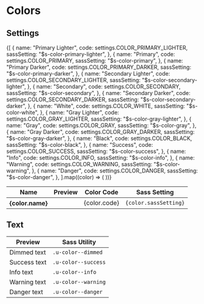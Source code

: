 
<Meta title="Styles/Colors" />

# Colors

## Settings

<Canvas>
  <Story name="default">
    <Table>
      <thead>
        <tr>
          <th>Name</th>
          <th>Preview</th>
          <th>Color Code</th>
          <th>Sass Setting</th>
        </tr>
      </thead>
      <tbody>
        {[
          {
            name: "Primary Lighter",
            code: settings.COLOR_PRIMARY_LIGHTER,
            sassSetting: "$s-color-primary-lighter",
          },
          {
            name: "Primary",
            code: settings.COLOR_PRIMARY,
            sassSetting: "$s-color-primary",
          },
          {
            name: "Primary Darker",
            code: settings.COLOR_PRIMARY_DARKER,
            sassSetting: "$s-color-primary-darker",
          },
          {
            name: "Secondary Lighter",
            code: settings.COLOR_SECONDARY_LIGHTER,
            sassSetting: "$s-color-secondary-lighter",
          },
          {
            name: "Secondary",
            code: settings.COLOR_SECONDARY,
            sassSetting: "$s-color-secondary",
          },
          {
            name: "Secondary Darker",
            code: settings.COLOR_SECONDARY_DARKER,
            sassSetting: "$s-color-secondary-darker",
          },
          {
            name: "White",
            code: settings.COLOR_WHITE,
            sassSetting: "$s-color-white",
          },
          {
            name: "Gray Lighter",
            code: settings.COLOR_GRAY_LIGHTER,
            sassSetting: "$s-color-gray-lighter",
          },
          {
            name: "Gray",
            code: settings.COLOR_GRAY,
            sassSetting: "$s-color-gray",
          },
          {
            name: "Gray Darker",
            code: settings.COLOR_GRAY_DARKER,
            sassSetting: "$s-color-gray-darker",
          },
          {
            name: "Black",
            code: settings.COLOR_BLACK,
            sassSetting: "$s-color-black",
          },
          {
            name: "Success",
            code: settings.COLOR_SUCCESS,
            sassSetting: "$s-color-success",
          },
          {
            name: "Info",
            code: settings.COLOR_INFO,
            sassSetting: "$s-color-info",
          },
          {
            name: "Warning",
            code: settings.COLOR_WARNING,
            sassSetting: "$s-color-warning",
          },
          {
            name: "Danger",
            code: settings.COLOR_DANGER,
            sassSetting: "$s-color-danger",
          },
        ].map((color) => (
          <tr key={color.code}>
            <th>{color.name}</th>
            <td>
              <span
                className="storybook-swatch"
                style={{ backgroundColor: color.code }}
              ></span>
            </td>
            <td>{color.code}</td>
            <td>
              <code className="u-select--all">{color.sassSetting}</code>
            </td>
          </tr>
        ))}
      </tbody>
    </Table>
  </Story>
</Canvas>

## Text

<Canvas>
  <Story name="Text">
    <Table>
      <thead>
        <tr>
          <th>Preview</th>
          <th>Sass Utility</th>
        </tr>
      </thead>
      <tbody>
        <tr>
          <td>
            <span className="u-color--dimmed">Dimmed text</span>
          </td>
          <td>
            <code className="u-select--all">.u-color--dimmed</code>
          </td>
        </tr>
        <tr>
          <td>
            <span className="u-color--success">Success text</span>
          </td>
          <td>
            <code className="u-select--all">.u-color--success</code>
          </td>
        </tr>
        <tr>
          <td>
            <span className="u-color--info">Info text</span>
          </td>
          <td>
            <code className="u-select--all">.u-color--info</code>
          </td>
        </tr>
        <tr>
          <td>
            <span className="u-color--warning">Warning text</span>
          </td>
          <td>
            <code className="u-select--all">.u-color--warning</code>
          </td>
        </tr>
        <tr>
          <td>
            <span className="u-color--danger">Danger text</span>
          </td>
          <td>
            <code className="u-select--all">.u-color--danger</code>
          </td>
        </tr>
      </tbody>
    </Table>
  </Story>
</Canvas>
